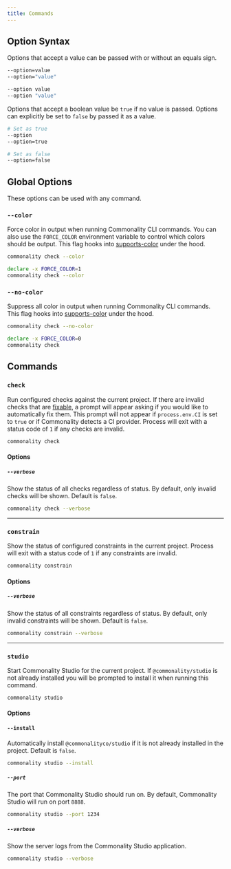 ```yaml
---
title: Commands
---
```


## Option Syntax

Options that accept a value can be passed with or without an equals sign.

```bash
--option=value
--option="value"

--option value
--option "value"
```

Options that accept a boolean value be `true` if no value is passed.
Options can explicitly be set to `false` by passed it as a value.

```bash
# Set as true
--option
--option=true

# Set as false
--option=false
```

## Global Options

These options can be used with any command.

### `--color`

Force color in output when running Commonality CLI commands.
You can also use the `FORCE_COLOR` environment variable to control which colors should be output.
This flag hooks into [supports-color](https://github.com/chalk/supports-color) under the hood.

```bash copy
commonality check --color
```

```bash copy
declare -x FORCE_COLOR=1
commonality check --color
```

### `--no-color`

Suppress all color in output when running Commonality CLI commands.
This flag hooks into [supports-color](https://github.com/chalk/supports-color) under the hood.

```bash copy
commonality check --no-color
```

```bash copy
declare -x FORCE_COLOR=0
commonality check
```

## Commands

### `check`

Run configured checks against the current project. If there are invalid checks that are [fixable](/checks/creating-checks#auto-fixable-checks),
a prompt will appear asking if you would like to automatically fix them. This prompt will not appear if `process.env.CI` is set to `true` or if Commonality
detects a CI provider. Process will exit with a status code of `1` if any checks are invalid.

```bash copy
commonality check
```

#### Options

##### `--verbose`

Show the status of all checks regardless of status. By default, only invalid checks will be shown. Default is `false`.

```bash copy
commonality check --verbose
```

---

### `constrain`

Show the status of configured constraints in the current project. Process will exit with a status code of `1` if any constraints are invalid.

```bash copy
commonality constrain
```

#### Options

##### `--verbose`

Show the status of all constraints regardless of status. By default, only invalid constraints will be shown. Default is `false`.

```bash copy
commonality constrain --verbose
```

---

### `studio`

Start Commonality Studio for the current project.
If `@commonality/studio` is not already installed you will be prompted to install it when running this command.

```bash copy
commonality studio
```

#### Options

#### `--install`

Automatically install `@commonalityco/studio` if it is not already installed in the project. Default is `false`.

```bash copy
commonality studio --install
```

##### `--port`

The port that Commonality Studio should run on. By default, Commonality Studio will run on port `8888`.

```bash copy
commonality studio --port 1234
```

##### `--verbose`

Show the server logs from the Commonality Studio application.

```bash copy
commonality studio --verbose
```
